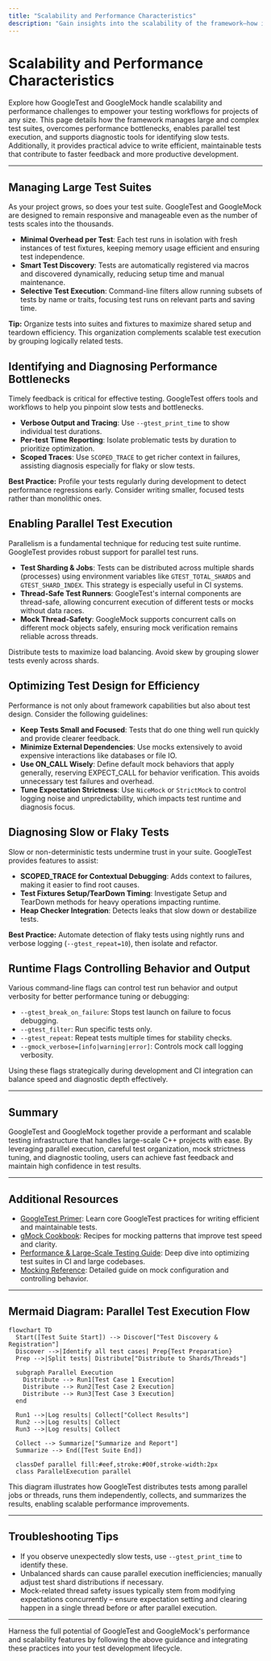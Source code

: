 ```yaml
---
title: "Scalability and Performance Characteristics"
description: "Gain insights into the scalability of the framework—how it manages large test suites, mitigates performance bottlenecks, enables parallelism, and helps diagnose slow tests. This page also addresses tips for writing efficient tests."
---
```


# Scalability and Performance Characteristics

Explore how GoogleTest and GoogleMock handle scalability and performance challenges to empower your testing workflows for projects of any size. This page details how the framework manages large and complex test suites, overcomes performance bottlenecks, enables parallel test execution, and supports diagnostic tools for identifying slow tests. Additionally, it provides practical advice to write efficient, maintainable tests that contribute to faster feedback and more productive development.

---

## Managing Large Test Suites

As your project grows, so does your test suite. GoogleTest and GoogleMock are designed to remain responsive and manageable even as the number of tests scales into the thousands.

- **Minimal Overhead per Test**: Each test runs in isolation with fresh instances of test fixtures, keeping memory usage efficient and ensuring test independence.
- **Smart Test Discovery**: Tests are automatically registered via macros and discovered dynamically, reducing setup time and manual maintenance.
- **Selective Test Execution**: Command-line filters allow running subsets of tests by name or traits, focusing test runs on relevant parts and saving time.

**Tip:** Organize tests into suites and fixtures to maximize shared setup and teardown efficiency. This organization complements scalable test execution by grouping logically related tests.

## Identifying and Diagnosing Performance Bottlenecks

Timely feedback is critical for effective testing. GoogleTest offers tools and workflows to help you pinpoint slow tests and bottlenecks.

- **Verbose Output and Tracing**: Use `--gtest_print_time` to show individual test durations.
- **Per-test Time Reporting**: Isolate problematic tests by duration to prioritize optimization.
- **Scoped Traces**: Use `SCOPED_TRACE` to get richer context in failures, assisting diagnosis especially for flaky or slow tests.

**Best Practice:** Profile your tests regularly during development to detect performance regressions early. Consider writing smaller, focused tests rather than monolithic ones.

## Enabling Parallel Test Execution

Parallelism is a fundamental technique for reducing test suite runtime. GoogleTest provides robust support for parallel test runs.

- **Test Sharding & Jobs**: Tests can be distributed across multiple shards (processes) using environment variables like `GTEST_TOTAL_SHARDS` and `GTEST_SHARD_INDEX`. This strategy is especially useful in CI systems.
- **Thread-Safe Test Runners**: GoogleTest's internal components are thread-safe, allowing concurrent execution of different tests or mocks without data races.
- **Mock Thread-Safety**: GoogleMock supports concurrent calls on different mock objects safely, ensuring mock verification remains reliable across threads.

<Tip>
Distribute tests to maximize load balancing. Avoid skew by grouping slower tests evenly across shards.
</Tip>

## Optimizing Test Design for Efficiency

Performance is not only about framework capabilities but also about test design. Consider the following guidelines:

- **Keep Tests Small and Focused**: Tests that do one thing well run quickly and provide clearer feedback.
- **Minimize External Dependencies**: Use mocks extensively to avoid expensive interactions like databases or file IO.
- **Use ON_CALL Wisely**: Define default mock behaviors that apply generally, reserving EXPECT_CALL for behavior verification. This avoids unnecessary test failures and overhead.
- **Tune Expectation Strictness**: Use `NiceMock` or `StrictMock` to control logging noise and unpredictability, which impacts test runtime and diagnosis focus.

## Diagnosing Slow or Flaky Tests

Slow or non-deterministic tests undermine trust in your suite. GoogleTest provides features to assist:

- **SCOPED_TRACE for Contextual Debugging**: Adds context to failures, making it easier to find root causes.
- **Test Fixtures Setup/TearDown Timing**: Investigate Setup and TearDown methods for heavy operations impacting runtime.
- **Heap Checker Integration**: Detects leaks that slow down or destabilize tests.

**Best Practice:** Automate detection of flaky tests using nightly runs and verbose logging (`--gtest_repeat=10`), then isolate and refactor.

## Runtime Flags Controlling Behavior and Output

Various command-line flags can control test run behavior and output verbosity for better performance tuning or debugging:

- `--gtest_break_on_failure`: Stops test launch on failure to focus debugging.
- `--gtest_filter`: Run specific tests only.
- `--gtest_repeat`: Repeat tests multiple times for stability checks.
- `--gmock_verbose=[info|warning|error]`: Controls mock call logging verbosity.

Using these flags strategically during development and CI integration can balance speed and diagnostic depth effectively.

---

## Summary

GoogleTest and GoogleMock together provide a performant and scalable testing infrastructure that handles large-scale C++ projects with ease. By leveraging parallel execution, careful test organization, mock strictness tuning, and diagnostic tooling, users can achieve fast feedback and maintain high confidence in test results.

---

## Additional Resources

- [GoogleTest Primer](https://github.com/google/googletest/blob/main/docs/primer.md): Learn core GoogleTest practices for writing efficient and maintainable tests.
- [gMock Cookbook](https://github.com/google/googletest/blob/main/docs/gmock_cook_book.md): Recipes for mocking patterns that improve test speed and clarity.
- [Performance & Large-Scale Testing Guide](https://github.com/google/googletest/blob/main/guides/real-world-testing-scenarios/performance-and-large-scale-testing.mdx): Deep dive into optimizing test suites in CI and large codebases.
- [Mocking Reference](https://github.com/google/googletest/blob/main/docs/reference/mocking.md): Detailed guide on mock configuration and controlling behavior.

---

## Mermaid Diagram: Parallel Test Execution Flow

```mermaid
flowchart TD
  Start([Test Suite Start]) --> Discover["Test Discovery & Registration"]
  Discover -->|Identify all test cases| Prep{Test Preparation}
  Prep -->|Split tests| Distribute["Distribute to Shards/Threads"]

  subgraph Parallel Execution
    Distribute --> Run1[Test Case 1 Execution]
    Distribute --> Run2[Test Case 2 Execution]
    Distribute --> Run3[Test Case 3 Execution]
  end

  Run1 -->|Log results| Collect["Collect Results"]
  Run2 -->|Log results| Collect
  Run3 -->|Log results| Collect

  Collect --> Summarize["Summarize and Report"]
  Summarize --> End([Test Suite End])

  classDef parallel fill:#eef,stroke:#00f,stroke-width:2px
  class ParallelExecution parallel
```

This diagram illustrates how GoogleTest distributes tests among parallel jobs or threads, runs them independently, collects, and summarizes the results, enabling scalable performance improvements.

---

## Troubleshooting Tips

- If you observe unexpectedly slow tests, use `--gtest_print_time` to identify these.
- Unbalanced shards can cause parallel execution inefficiencies; manually adjust test shard distributions if necessary.
- Mock-related thread safety issues typically stem from modifying expectations concurrently – ensure expectation setting and clearing happen in a single thread before or after parallel execution.

---

Harness the full potential of GoogleTest and GoogleMock's performance and scalability features by following the above guidance and integrating these practices into your test development lifecycle.